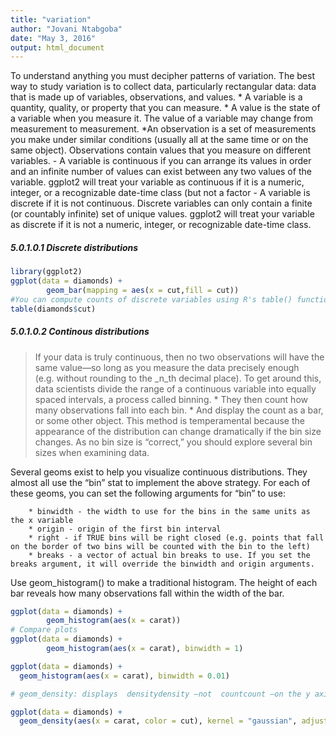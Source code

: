 ```yaml
---
title: "variation"
author: "Jovani Ntabgoba"
date: "May 3, 2016"
output: html_document
---
```

To understand anything you must decipher patterns of variation.
The best way to study variation is to collect data, particularly rectangular data: data that is made up of variables, observations, and values.
        * A variable is a quantity, quality, or property that you can measure.
        * A value is the state of a variable when you measure it. The value of a variable may change from measurement to measurement.
        *An observation is a set of measurements you make under similar conditions (usually all at the same time or on the same object). Observations contain values that you measure on different variables.
- A variable is continuous if you can arrange its values in order and an infinite number of values can exist between any two values of the variable.
ggplot2 will treat your variable as continuous if it is a numeric, integer, or a recognizable date-time class (but not a factor
- A variable is discrete if it is not continuous. Discrete variables can only contain a finite (or countably infinite) set of unique values.
ggplot2 will treat your variable as discrete if it is not a numeric, integer, or recognizable date-time class.

##### 5.0.1.0.1 Discrete distributions
```r
library(ggplot2)
ggplot(data = diamonds) +
        geom_bar(mapping = aes(x = cut,fill = cut))
#You can compute counts of discrete variables using R's table() function.
table(diamonds$cut)
```

##### 5.0.1.0.2 Continous distributions
> If your data is truly continuous, then no two observations will have the same value—so long as you measure the data precisely enough (e.g. without rounding to the _n_th decimal place).
> To get around this, data scientists divide the range of a continuous variable into equally spaced intervals, a process called binning.
        * They then count how many observations fall into each bin.
        * And display the count as a bar, or some other object.
This method is temperamental because the appearance of the distribution can change dramatically if the bin size changes. As no bin size is “correct,” you should explore several bin sizes when examining data.

Several geoms exist to help you visualize continuous distributions. They almost all use the “bin” stat to implement the above strategy. For each of these geoms, you can set the following arguments for “bin” to use:

        * binwidth - the width to use for the bins in the same units as the x variable
        * origin - origin of the first bin interval
        * right - if TRUE bins will be right closed (e.g. points that fall on the border of two bins will be counted with the bin to the left)
        * breaks - a vector of actual bin breaks to use. If you set the breaks argument, it will override the binwidth and origin arguments.
Use geom_histogram() to make a traditional histogram. The height of each bar reveals how many observations fall within the width of the bar.
```r
ggplot(data = diamonds) +
        geom_histogram(aes(x = carat))
# Compare plots
ggplot(data = diamonds) +
        geom_histogram(aes(x = carat), binwidth = 1)

ggplot(data = diamonds) +
  geom_histogram(aes(x = carat), binwidth = 0.01)

# geom_density: displays  densitydensity —not  countcount —on the y axis, which makes it easier to compare the shape of the distributions of multiple subgroups; the area under each curve will be normalized to one, no matter how many total observations occur in the subgroup

ggplot(data = diamonds) +
  geom_density(aes(x = carat, color = cut), kernel = "gaussian", adjust = 4)
```

